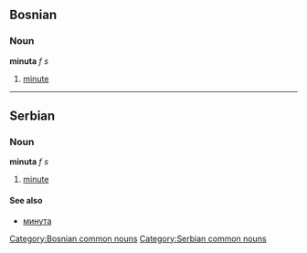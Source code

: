 ==Bosnian==
===Noun===
'''minuta''' ''f s''
#[[minute]]
[[Category:Bosnian common nouns]]
----
==Serbian==
===Noun===
'''minuta''' ''f s''
#[[minute]]
====See also====
*[[минута]]
[[Category:Serbian common nouns]]